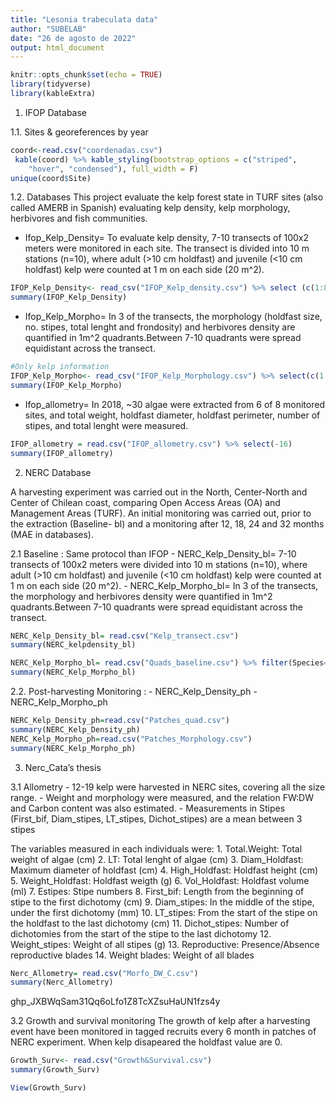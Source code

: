 ```yaml
---
title: "Lesonia trabeculata data"
author: "SUBELAB"
date: "26 de agosto de 2022"
output: html_document
---
```


```r
knitr::opts_chunk$set(echo = TRUE)
library(tidyverse)
library(kableExtra)
```


1. IFOP Database

1.1. Sites & georeferences by year
```r
coord<-read.csv("coordenadas.csv")
 kable(coord) %>% kable_styling(bootstrap_options = c("striped", 
    "hover", "condensed"), full_width = F)
unique(coord$Site)
```
1.2. Databases
This project evaluate the kelp forest state in TURF sites (also called AMERB in Spanish) evaluating kelp density, kelp morphology, herbivores and fish communities. 

  - Ifop_Kelp_Density= To evaluate kelp density, 7-10 transects of 100x2 meters were monitored in each site. The transect is divided into 10 m stations (n=10), where adult (>10 cm holdfast) and juvenile (<10 cm holdfast) kelp were counted at 1 m on each side (20 m^2).

```r
IFOP_Kelp_Density<- read_csv("IFOP_Kelp_density.csv") %>% select (c(1:8,13:18,21))%>% mutate(Site=as.factor(Site),Management=as.factor(Management),Species=as.factor(Species), Stage=as.factor(Stage)) %>% filter(Species=="Lessonia trabeculata")
summary(IFOP_Kelp_Density)

```


  - Ifop_Kelp_Morpho= In 3 of the transects, the morphology (holdfast size, no. stipes, total lenght and frondosity) and herbivores density are quantified in 1m^2 quadrants.Between 7-10 quadrants were spread equidistant across the transect.


```r
#Only kelp information
IFOP_Kelp_Morpho<- read_csv("IFOP_Kelp_Morphology.csv") %>% select(c(1:9,11:13,15:19)) %>%  mutate(Site=as.factor(Site),Management=as.factor(Management),Group=as.factor(Group),Species=as.factor(Species)) %>% filter(Group=="Macroalga", Species =="Lessonia trabeculata")
summary(IFOP_Kelp_Morpho)


```
  
  - Ifop_allometry= In 2018, ~30 algae were extracted from 6 of 8 monitored sites, and total weight, holdfast diameter, holdfast perimeter, number of stipes, and total lenght were measured.
  
```r
IFOP_allometry = read.csv("IFOP_allometry.csv") %>% select(-16)
summary(IFOP_allometry)
```
  


2. NERC Database

A harvesting experiment was carried out in the North, Center-North and Center of Chilean coast, comparing Open Access Areas (OA) and Management Areas (TURF). An initial monitoring was carried out, prior to the extraction (Baseline- bl) and a monitoring after 12, 18, 24 and 32 months (MAE in databases).

2.1 Baseline : Same protocol than IFOP
    - NERC_Kelp_Density_bl= 7-10 transects of 100x2 meters were divided into 10 m stations (n=10), where adult (>10 cm holdfast) and juvenile (<10 cm holdfast) kelp were counted at 1 m on each side (20 m^2).
    - NERC_Kelp_Morpho_bl= In 3 of the transects, the morphology and herbivores density were quantified in 1m^2 quadrants.Between 7-10 quadrants were spread equidistant across the transect.

```r
NERC_Kelp_Density_bl= read.csv("Kelp_transect.csv")
summary(NERC_kelpdensity_bl)

NERC_Kelp_Morpho_bl= read.csv("Quads_baseline.csv") %>% filter(Species=="Lessonia trabeculata")
summary(NERC_Kelp_Morpho_bl)
```


2.2. Post-harvesting Monitoring : 
  - NERC_Kelp_Density_ph
  - NERC_Kelp_Morpho_ph
  
```r
NERC_Kelp_Density_ph=read.csv("Patches_quad.csv")
summary(NERC_Kelp_Density_ph)
NERC_Kelp_Morpho_ph=read.csv("Patches_Morphology.csv")
summary(NERC_Kelp_Morpho_ph)
```
  

3. Nerc_Cata's thesis

3.1 Allometry
  - 12-19 kelp were harvested in NERC sites, covering all the size range.
  - Weight and morphology were measured, and the relation FW:DW and Carbon content was also estimated. 
  - Measurements in Stipes (First_bif, Diam_stipes, LT_stipes, Dichot_stipes) are a mean between 3  stipes
  
  The variables measured in each individuals were:
    1. Total.Weight: Total weight of algae (cm)
    2. LT: Total lenght of algae (cm)
    3. Diam_Holdfast: Maximum diameter of holdfast (cm)
    4. High_Holdfast: Holdfast height (cm)
    5. Weight_Holdfast: Holdfast weigth (g)
    6. Vol_Holdfast: Holdfast volume (ml)
    7. Estipes: Stipe numbers 
    8. First_bif: Length from the beginning of stipe to the first dichotomy (cm)
    9. Diam_stipes: In the middle of the stipe, under the first dichotomy (mm)
    10. LT_stipes: From the start of the stipe on the holdfast to the last dichotomy (cm)
    11. Dichot_stipes: Number of dichotomies from the start of the stipe to the last dichotomy
    12. Weight_stipes: Weight of all stipes (g)
    13. Reproductive: Presence/Absence reproductive blades
    14. Weight blades: Weight of all blades 
  
```r
Nerc_Allometry= read.csv("Morfo_DW_C.csv")
summary(Nerc_Allometry) 
```

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

3.2 Growth and survival monitoring
   The growth of kelp after a harvesting event have been monitored in tagged recruits every 6 month in patches of NERC experiment. When kelp disapeared the holdfast value are 0.
   
```r
Growth_Surv<- read.csv("Growth&Survival.csv")
summary(Growth_Surv)

View(Growth_Surv)
```

